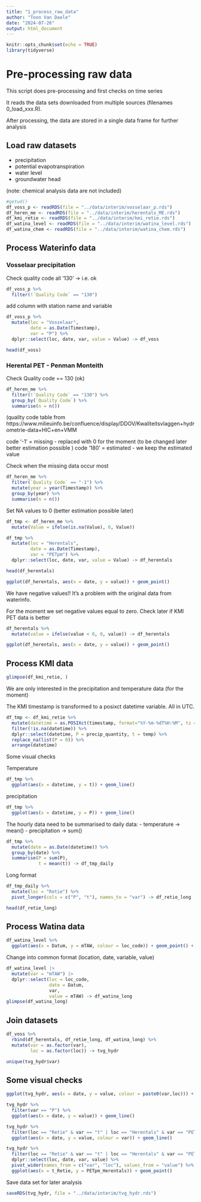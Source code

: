 ```yaml
---
title: "1_process_raw_data"
author: "Toon Van Daele"
date: "2024-07-26"
output: html_document
---
```


```r
knitr::opts_chunk$set(echo = TRUE)
library(tidyverse)
```

# Pre-processing raw data

This script does pre-processing and first checks on time series

It reads the data sets downloaded from multiple sources (filenames 0_load_xxx.R).

After processing, the data are stored in a single data frame for further analysis


## Load raw datasets

  - precipitation
  - potential evapotranspiration
  - water level
  - groundwater head

(note: chemical analysis data are not included)

```r
#getwd()
df_voss_p <- readRDS(file = "../data/interim/vosselaar_p.rds")
df_heren_me <- readRDS(file = "../data/interim/herentals_ME.rds")
df_kmi_retie <- readRDS(file = "../data/interim/kmi_retie.rds")
df_watina_level <- readRDS(file = "../data/interim/watina_level.rds")
df_watina_chem <- readRDS(file = "../data/interim/watina_chem.rds")
```

## Process Waterinfo data

### Vosselaar precipitation

Check quality code all '130' -> i.e. ok

```r
df_voss_p %>%
  filter(!`Quality Code` == "130")
```

add column with station name and variable

```r
df_voss_p %>%
  mutate(loc = "Vosselaar",
         date = as.Date(Timestamp),
         var = "P") %>%
  dplyr::select(loc, date, var, value = Value) -> df_voss

head(df_voss)
```

### Herental PET - Penman Monteith 

Check Quality code == 130 (ok)

```r
df_heren_me %>%
  filter(!`Quality Code` == "130") %>%
  group_by(`Quality Code`) %>%
  summarise(n = n())
```

(quality code table from https://www.milieuinfo.be/confluence/display/DDOV/Kwaliteitsvlaggen+hydrometrie-data+HIC+en+VMM

code '-1' = missing      - replaced with 0 for the moment (to be changed later better estimation possible )
code '180' = estimated   - we keep the estimated value

Check when the missing data occur most

```r
df_heren_me %>%
  filter(`Quality Code` == "-1") %>%
  mutate(year = year(Timestamp)) %>%
  group_by(year) %>%
  summarise(n = n())
```

Set NA values to 0 (better estimation possible later)

```r
df_tmp <- df_heren_me %>%
  mutate(Value = ifelse(is.na(Value), 0, Value))
```

```r
df_tmp %>%
  mutate(loc = "Herentals",
         date = as.Date(Timestamp),
         var = "PETpm") %>%
  dplyr::select(loc, date, var, value = Value) -> df_herentals

head(df_herentals)
```

```r
ggplot(df_herentals, aes(x = date, y = value)) + geom_point()
```


We have negative values!! It's a problem with the original data from waterinfo.

For the moment we set negative values equal to zero.
Check later if KMI PET data is better

```r
df_herentals %>%
  mutate(value = ifelse(value < 0, 0, value)) -> df_herentals
```


```r
ggplot(df_herentals, aes(x = date, y = value)) + geom_point()
```



## Process KMI data

```r
glimpse(df_kmi_retie, )
```

We are only interested in the precipitation and temperature data (for the moment)

The KMI timestamp is transformed to a  posixct datetime variable. All in UTC.

```r
df_tmp <- df_kmi_retie %>%
  mutate(datetime = as.POSIXct(timestamp, format="%Y-%m-%dT%H:%M", tz = "UTC")) %>%
  filter(!is.na(datetime)) %>%
  dplyr::select(datetime, P = precip_quantity, t = temp) %>%
  replace_na(list(P = 0)) %>%
  arrange(datetime)
```


Some visual checks


Temperature 

```r
df_tmp %>%
  ggplot(aes(x = datetime, y = t)) + geom_line()
```

precipitation
```r
df_tmp %>%
  ggplot(aes(x = datetime, y = P)) + geom_line()
```


The hourly data need to be summarised to daily data:
  - temperature -> mean()
  - precipitation -> sum()

```r
df_tmp %>%
  mutate(date = as.Date(datetime)) %>%
  group_by(date) %>%
  summarise(P = sum(P),
            t = mean(t)) -> df_tmp_daily
```

Long format

```r
df_tmp_daily %>%
  mutate(loc = "Retie") %>%
  pivot_longer(cols = c("P", "t"), names_to = "var") -> df_retie_long

head(df_retie_long)
```

## Process Watina data

```r
df_watina_level %>%
  ggplot(aes(x = Datum, y = mTAW, colour = loc_code)) + geom_point() + geom_line()
```

Change into common format (location, date, variable, value)

```r
df_watina_level |>
  mutate(var = "mTAW") |>
  dplyr::select(loc = loc_code,
                date = Datum,
                var,
                value = mTAW) -> df_watina_long
glimpse(df_watina_long)
```


## Join datasets

```r
df_voss %>%
  rbind(df_herentals, df_retie_long, df_watina_long) %>%
  mutate(var = as.factor(var),
         loc = as.factor(loc)) -> tvg_hydr

unique(tvg_hydr$var)
```


## Some visual checks

```r
ggplot(tvg_hydr, aes(x = date, y = value, colour = paste0(var,loc))) + geom_point()
```



```r
tvg_hydr %>%
  filter(var == "P") %>%
  ggplot(aes(x = date, y = value)) + geom_line()
```

```r
tvg_hydr %>%
  filter(loc == "Retie" & var == "t" | loc == "Herentals" & var == "PETpm") %>%
  ggplot(aes(x = date, y = value, colour = var)) + geom_line()
```

```r
tvg_hydr %>%
  filter(loc == "Retie" & var == "t" | loc == "Herentals" & var == "PETpm") %>%
  dplyr::select(loc, date, var, value) %>%
  pivot_wider(names_from = c("var", "loc"), values_from = "value") %>%
  ggplot(aes(x = t_Retie, y = PETpm_Herentals)) + geom_point()
```


Save data set for later analysis

```r
saveRDS(tvg_hydr, file = "../data/interim/tvg_hydr.rds")
```

